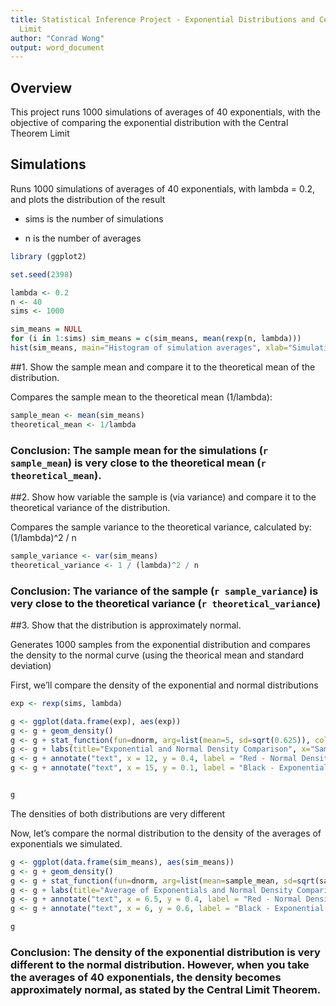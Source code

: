 ```yaml
---
title: Statistical Inference Project - Exponential Distributions and Central Theorem
  Limit
author: "Conrad Wong"
output: word_document
---
```


## Overview

This project runs 1000 simulations of averages of 40 exponentials, with the objective of comparing the exponential distribution with the Central Theorem Limit

## Simulations

Runs 1000 simulations of averages of 40 exponentials, with lambda = 0.2, and plots the distribution of the result

- sims is the number of simulations

- n is the number of averages

```r
library (ggplot2)

set.seed(2398)

lambda <- 0.2
n <- 40
sims <- 1000

sim_means = NULL
for (i in 1:sims) sim_means = c(sim_means, mean(rexp(n, lambda)))
hist(sim_means, main="Histogram of simulation averages", xlab="Simulation averages")


```


##1. Show the sample mean and compare it to the theoretical mean of the distribution.

Compares the sample mean to the theoretical mean (1/lambda):


```r

sample_mean <- mean(sim_means)
theoretical_mean <- 1/lambda

```

### Conclusion: The sample mean for the simulations (`r sample_mean`) is very close to the theoretical mean (`r theoretical_mean`).

##2. Show how variable the sample is (via variance) and compare it to the theoretical variance of the distribution.

Compares the sample variance to the theoretical variance, calculated by: (1/lambda)^2 / n

```r

sample_variance <- var(sim_means)
theoretical_variance <- 1 / (lambda)^2 / n

```

### Conclusion: The variance of the sample (`r sample_variance`) is very close to the theoretical variance (`r theoretical_variance`)

##3. Show that the distribution is approximately normal.

Generates 1000 samples from the exponential distribution and compares the density to the normal curve (using the theorical mean and standard deviation)

First, we'll compare the density of the exponential and normal distributions

```r

exp <- rexp(sims, lambda)

g <- ggplot(data.frame(exp), aes(exp))
g <- g + geom_density()
g <- g + stat_function(fun=dnorm, arg=list(mean=5, sd=sqrt(0.625)), col="red")
g <- g + labs(title="Exponential and Normal Density Comparison", x="Sample exponentials")
g <- g + annotate("text", x = 12, y = 0.4, label = "Red - Normal Density", size=4)
g <- g + annotate("text", x = 15, y = 0.1, label = "Black - Exponential Density", size=4)


g


```

The densities of both distributions are very different

Now, let's compare the normal distribution  to the density of the averages of exponentials we simulated. 

```r

g <- ggplot(data.frame(sim_means), aes(sim_means))
g <- g + geom_density()
g <- g + stat_function(fun=dnorm, arg=list(mean=sample_mean, sd=sqrt(sample_variance)), col="red")
g <- g + labs(title="Average of Exponentials and Normal Density Comparison", x="Sample means")
g <- g + annotate("text", x = 6.5, y = 0.4, label = "Red - Normal Density",  size=4)
g <- g + annotate("text", x = 6, y = 0.6, label = "Black - Exponential Averages Density", size=4)

g

```

### Conclusion: The density of the exponential distribution is very different to the normal distribution.  However, when you take the averages of 40 exponentials, the density becomes approximately normal, as stated by the Central Limit Theorem.